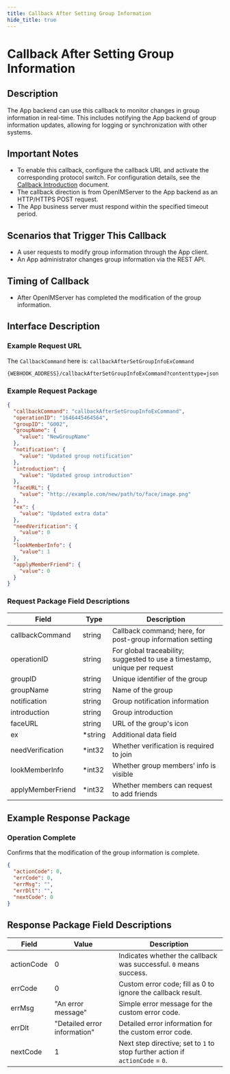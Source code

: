 ```yaml
---
title: Callback After Setting Group Information
hide_title: true
---
```


# Callback After Setting Group Information

## Description

The App backend can use this callback to monitor changes in group information in real-time. This includes notifying the App backend of group information updates, allowing for logging or synchronization with other systems.

## Important Notes

- To enable this callback, configure the callback URL and activate the corresponding protocol switch. For configuration details, see the [Callback Introduction](../introduction) document.
- The callback direction is from OpenIMServer to the App backend as an HTTP/HTTPS POST request.
- The App business server must respond within the specified timeout period.

## Scenarios that Trigger This Callback

- A user requests to modify group information through the App client.
- An App administrator changes group information via the REST API.

## Timing of Callback

- After OpenIMServer has completed the modification of the group information.

## Interface Description

### Example Request URL

The `CallbackCommand` here is: `callbackAfterSetGroupInfoExCommand`

```plaintext
{WEBHOOK_ADDRESS}/callbackAfterSetGroupInfoExCommand?contenttype=json
```

### Example Request Package

```json
{
  "callbackCommand": "callbackAfterSetGroupInfoExCommand",
  "operationID": "1646445464564",
  "groupID": "G002",
  "groupName": {
    "value": "NewGroupName"
  },
  "notification": {
    "value": "Updated group notification"
  },
  "introduction": {
    "value": "Updated group introduction"
  },
  "faceURL": {
    "value": "http://example.com/new/path/to/face/image.png"
  },
  "ex": {
    "value": "Updated extra data"
  },
  "needVerification": {
    "value": 0
  },
  "lookMemberInfo": {
    "value": 1
  },
  "applyMemberFriend": {
    "value": 0
  }
}
```

### Request Package Field Descriptions

| Field             | Type    | Description                              |
|-------------------|---------|------------------------------------------|
| callbackCommand   | string  | Callback command; here, for post-group information setting |
| operationID       | string  | For global traceability; suggested to use a timestamp, unique per request |
| groupID           | string  | Unique identifier of the group           |
| groupName         | string  | Name of the group                        |
| notification      | string  | Group notification information           |
| introduction      | string  | Group introduction                       |
| faceURL           | string  | URL of the group's icon                  |
| ex                | *string | Additional data field                    |
| needVerification  | *int32  | Whether verification is required to join |
| lookMemberInfo    | *int32  | Whether group members’ info is visible   |
| applyMemberFriend | *int32  | Whether members can request to add friends |

## Example Response Package

### Operation Complete

Confirms that the modification of the group information is complete.

```json
{
  "actionCode": 0,
  "errCode": 0,
  "errMsg": "",
  "errDlt": "",
  "nextCode": 0
}
```

## Response Package Field Descriptions

| Field         | Value                       | Description                                       |
|---------------|-----------------------------|---------------------------------------------------|
| actionCode    | 0                           | Indicates whether the callback was successful. `0` means success. |
| errCode       | 0                           | Custom error code; fill as 0 to ignore the callback result. |
| errMsg        | "An error message"          | Simple error message for the custom error code.   |
| errDlt        | "Detailed error information"| Detailed error information for the custom error code. |
| nextCode      | 1                           | Next step directive; set to `1` to stop further action if `actionCode` = `0`. |
